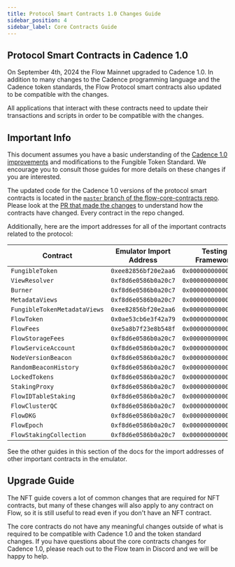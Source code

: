 ```yaml
---
title: Protocol Smart Contracts 1.0 Changes Guide
sidebar_position: 4
sidebar_label: Core Contracts Guide
---
```


## Protocol Smart Contracts in Cadence 1.0

On September 4th, 2024 the Flow Mainnet upgraded to Cadence 1.0.
In addition to many changes to the Cadence programming language and
the Cadence token standards, the Flow Protocol smart contracts
also updated to be compatible with the changes.

All applications that interact with these contracts need to update their transactions and scripts
in order to be compatible with the changes.

## Important Info

This document assumes you have a basic understanding of the
[Cadence 1.0 improvements](./improvements.md) and modifications to the Fungible Token Standard.
We encourage you to consult those guides for more details on these changes if you are interested.

The updated code for the Cadence 1.0 versions of the protocol smart contracts is located in the
[`master` branch of the flow-core-contracts repo](https://github.com/onflow/flow-core-contracts).
Please look at the [PR that made the changes](https://github.com/onflow/flow-core-contracts/pull/319)
to understand how the contracts have changed. Every contract in the repo changed.

Additionally, here are the import addresses
for all of the important contracts related to the protocol:

| Contract                    | Emulator Import Address | Testing Framework    |
| --------------------------- | ----------------------- | -------------------- |
| `FungibleToken`             | `0xee82856bf20e2aa6`    | `0x0000000000000002` |
| `ViewResolver`              | `0xf8d6e0586b0a20c7`    | `0x0000000000000001` |
| `Burner`                    | `0xf8d6e0586b0a20c7`    | `0x0000000000000001` |
| `MetadataViews`             | `0xf8d6e0586b0a20c7`    | `0x0000000000000001` |
| `FungibleTokenMetadataViews`| `0xee82856bf20e2aa6`    | `0x0000000000000002` |
| `FlowToken`                 | `0x0ae53cb6e3f42a79`    | `0x0000000000000003` |
| `FlowFees`                  | `0xe5a8b7f23e8b548f`    | `0x0000000000000004` |
| `FlowStorageFees`           | `0xf8d6e0586b0a20c7`    | `0x0000000000000001` |
| `FlowServiceAccount`        | `0xf8d6e0586b0a20c7`    | `0x0000000000000001` |
| `NodeVersionBeacon`         | `0xf8d6e0586b0a20c7`    | `0x0000000000000001` |
| `RandomBeaconHistory`       | `0xf8d6e0586b0a20c7`    | `0x0000000000000001` |
| `LockedTokens`              | `0xf8d6e0586b0a20c7`    | `0x0000000000000001` |
| `StakingProxy`              | `0xf8d6e0586b0a20c7`    | `0x0000000000000001` |
| `FlowIDTableStaking`        | `0xf8d6e0586b0a20c7`    | `0x0000000000000001` |
| `FlowClusterQC`             | `0xf8d6e0586b0a20c7`    | `0x0000000000000001` |
| `FlowDKG`                   | `0xf8d6e0586b0a20c7`    | `0x0000000000000001` |
| `FlowEpoch`                 | `0xf8d6e0586b0a20c7`    | `0x0000000000000001` |
| `FlowStakingCollection`     | `0xf8d6e0586b0a20c7`    | `0x0000000000000001` |

See the other guides in this section of the docs for the import
addresses of other important contracts in the emulator.

## Upgrade Guide

The NFT guide covers a lot of common changes that are required for NFT contracts,
but many of these changes will also apply to any contract on Flow, so it is still
useful to read even if you don't have an NFT contract.

The core contracts do not have any meaningful changes outside of what is required
to be compatible with Cadence 1.0 and the token standard changes.
If you have questions about the core contracts changes for Cadence 1.0,
please reach out to the Flow team in Discord and we will be happy to help.
